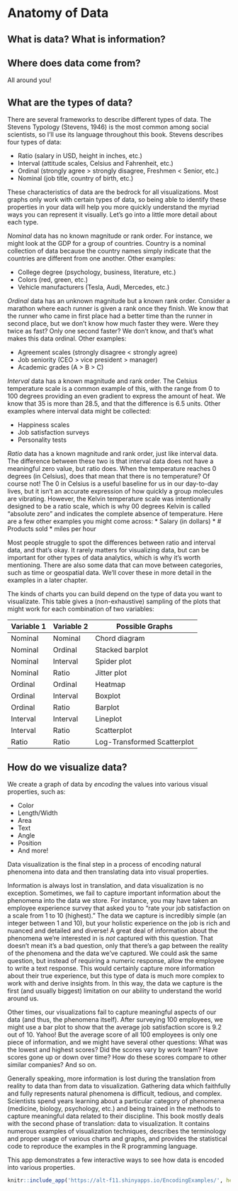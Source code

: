 # Anatomy of Data

## What is data? What is information?


## Where does data come from?
All around you!

## What are the types of data?
There are several frameworks to describe different types of data. The Stevens Typology (Stevens, 1946) is the most common among social scientists, so I'll use its language throughout this book. Stevens describes four types of data:

  * Ratio (salary in USD, height in inches, etc.)
  * Interval (attitude scales, Celsius and Fahrenheit, etc.)
  * Ordinal (strongly agree > strongly disagree, Freshmen < Senior, etc.)
  * Nominal (job title, country of birth, etc.)
  
These characteristics of data are the bedrock for all visualizations. Most graphs only work with certain types of data, so being able to identify these properties in your data will help you more quickly understand the myriad ways you can represent it visually. Let's go into a little more detail about each type.
  
_Nominal_ data has no known magnitude or rank order. For instance, we might look at the GDP for a group of countries. Country is a nominal collection of data because the country names simply indicate that the countries are different from one another. Other examples:

  * College degree (psychology, business, literature, etc.)
  * Colors (red, green, etc.)
  * Vehicle manufacturers (Tesla, Audi, Mercedes, etc.)
  

_Ordinal_ data has an unknown magnitude but a known rank order. Consider a marathon where each runner is given a rank once they finish. We know that the runner who came in first place had a better time than the runner in second place, but we don't know how much faster they were. Were they twice as fast? Only one second faster? We don't know, and that's what makes this data ordinal. Other examples:

  * Agreement scales (strongly disagree < strongly agree)
  * Job seniority (CEO > vice president > manager)
  * Academic grades (A > B > C)


_Interval_ data has a known magnitude and rank order. The Celsius temperature scale is a common example of this, with the range from 0 to 100 degrees providing an even gradient to express the amount of heat. We know that 35 is more than 28.5, and that the difference is 6.5 units. Other examples where interval data might be collected:

  * Happiness scales
  * Job satisfaction surveys
  * Personality tests
  
_Ratio_ data has a known magnitude and rank order, just like interval data. The difference between these two is that interval data does not have a meaningful zero value, but ratio does. When the temperature reaches 0 degrees (in Celsius), does that mean that there is no temperature? Of course not! The 0 in Celsius is a useful baseline for us in our day-to-day lives, but it isn't an accurate expression of how quickly a group molecules are vibrating. However, the Kelvin temperature scale was intentionally designed to be a ratio scale, which is why 00 degrees Kelvin is called "absolute zero" and indicates the complete absence of temperature. Here are a few other examples you might come across:
  * Salary (in dollars)
  * # Products sold
  * miles per hour

Most people struggle to spot the differences between ratio and interval data, and that's okay. It rarely matters for visualizing data, but can be important for other types of data analytics, which is why it's worth mentioning. There are also some data that can move between categories, such as time or geospatial data. We'll cover these in more detail in the examples in a later chapter.

The kinds of charts you can build depend on the type of data you want to visualizate. This table gives a (non-exhaustive) sampling of the plots that might work for each combination of two variables:

Variable 1  | Variable 2   |   Possible Graphs
------------- | -------------   |     -------------
Nominal    | Nominal          |   Chord diagram
Nominal        | Ordinal      |   Stacked barplot
Nominal   |   Interval    |   Spider plot
Nominal   |   Ratio   |   Jitter plot
Ordinal   |   Ordinal   |   Heatmap
Ordinal   |   Interval    |   Boxplot
Ordinal   |   Ratio   |   Barplot
Interval    | Interval    |   Lineplot
Interval    | Ratio   |   Scatterplot
Ratio   |   Ratio   |   Log-Transformed Scatterplot


  
  
## How do we visualize data?
We create a graph of data by *encoding* the values into various visual properties, such as:

  * Color
  * Length/Width
  * Area
  * Text
  * Angle
  * Position
  * And more!
  
Data visualization is the final step in a process of encoding natural phenomena into data and then translating data into visual properties.

Information is always lost in translation, and data visualization is no exception. Sometimes, we fail to capture important information about the phenomena into the data we store. For instance, you may have taken an employee experience survey that asked you to "rate your job satisfaction on a scale from 1 to 10 (highest)." The data we capture is incredibly simple (an integer between 1 and 10), but your holistic experience on the job is rich and nuanced and detailed and diverse! A great deal of information about the phenomena we're interested in is *not* captured with this question. That doesn't mean it's a bad question, only that there's a gap between the reality of the phenomena and the data we've captured. We could ask the same question, but instead of requiring a numeric response, allow the employee to write a text response. This would certainly capture more information about their true experience, but this type of data is much more complex to work with and derive insights from. In this way, the data we capture is the first (and usually biggest) limitation on our ability to understand the world around us.

Other times, our visualizations fail to capture meaningful aspects of our data (and thus, the phenomena itself). After surveying 100 employees, we might use a bar plot to show that the average job satisfaction score is 9.2 out of 10. Yahoo! But the average score of all 100 employees is only one piece of information, and we might have several other questions: What was the lowest and highest scores? Did the scores vary by work team? Have scores gone up or down over time? How do these scores compare to other similar companies? And so on.

Generally speaking, more information is lost during the translation from reality to data than from data to visualization. Gathering data which faithfully and fully represents natural phenomena is difficult, tedious, and complex. Scientists spend years learning about a particular category of phenomena (medicine, biology, psychology, etc.) and being trained in the methods to capture meaningful data related to their discipline. This book mostly deals with the second phase of translation: data to visualization. It contains numerous examples of visualization techniques, describes the terminology and proper usage of various charts and graphs, and provides the statistical code to reproduce the examples in the R programming language.

This app demonstrates a few interactive ways to see how data is encoded into various properties.

```r
knitr::include_app('https://alt-f11.shinyapps.io/EncodingExamples/', height = '600px')
```


